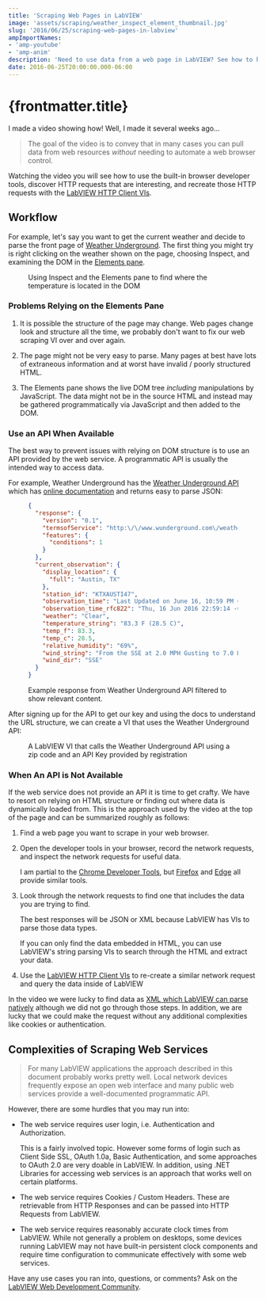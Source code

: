 ```yaml
---
title: 'Scraping Web Pages in LabVIEW'
image: 'assets/scraping/weather_inspect_element_thumbnail.jpg'
slug: '2016/06/25/scraping-web-pages-in-labview'
ampImportNames:
- 'amp-youtube'
- 'amp-anim'
description: 'Need to use data from a web page in LabVIEW? See how to hunt for data in a web page or use reliable APIs from web services.'
date: 2016-06-25T20:00:00.000-06:00
---
```


# {frontmatter.title}

I made a video showing how! Well, I made it <HoverHint hint="Some might even call it months...">several weeks ago...</HoverHint>

<LiteYoutube videoid="T-j1cvgNJ1I" description="Example of Scraping Web Pages in LabVIEW"></LiteYoutube>

> The goal of the video is to convey that in many cases you can pull data from web resources *without* needing to automate a web browser control.

Watching the video you will see how to use the built-in browser developer tools, discover HTTP requests that are interesting, and recreate those HTTP requests with the [LabVIEW HTTP Client VIs][http_vi_docs_url].

## Workflow

For example, let's say you want to get the current weather and decide to parse the front page of [Weather Underground][weather_underground_homepage_url]. The first thing you might try is right clicking on the weather shown on the page, choosing Inspect, and examining the DOM in the [Elements pane][chrome_dev_tools_elements_pane_url].

<figure>

<amp-anim width="640" height="509" layout="responsive" src="/assets/scraping/weather_inspect_element.gif"></amp-anim>

<figcaption>
Using Inspect and the Elements pane to find where the temperature is located in the DOM
</figcaption>
</figure>

### Problems Relying on the Elements Pane

1. It is possible the structure of the page may change. Web pages change look and structure all the time, we probably don't want to fix our web scraping VI over and over again.

2. The page might not be very easy to parse. Many pages at best have lots of extraneous information and at worst have invalid / poorly structured HTML.

3. The Elements pane shows the live DOM tree *including* manipulations by JavaScript. The data might not be in the source HTML and instead may be gathered programmatically via JavaScript and then added to the DOM.

### Use an API When Available

The best way to prevent issues with relying on DOM structure is to use an API provided by the web service. A programmatic API is usually the intended way to access data.

For example, Weather Underground has the [Weather Underground API][weather_underground_api_url] which has [online documentation][weather_underground_api_docs_url] and returns easy to parse JSON:

<figure>

```json
{
  "response": {
    "version": "0.1",
    "termsofService": "http:\/\/www.wunderground.com\/weather\/api\/d\/terms.html",
    "features": {
      "conditions": 1
    }
  },
  "current_observation": {
    "display_location": {
      "full": "Austin, TX"
    },
    "station_id": "KTXAUSTI47",
    "observation_time": "Last Updated on June 16, 10:59 PM CDT",
    "observation_time_rfc822": "Thu, 16 Jun 2016 22:59:14 -0500",
    "weather": "Clear",
    "temperature_string": "83.3 F (28.5 C)",
    "temp_f": 83.3,
    "temp_c": 28.5,
    "relative_humidity": "69%",
    "wind_string": "From the SSE at 2.0 MPH Gusting to 7.0 MPH",
    "wind_dir": "SSE"
  }
}
```

<figcaption>
Example response from Weather Underground API filtered to show relevant content.
</figcaption>
</figure>

After signing up for the API to get our key and using the docs to understand the URL structure, we can create a VI that uses the Weather Underground API:

<figure>

<amp-img width="733" height="286" layout="responsive" src="/assets/scraping/weather_underground_api.png"></amp-img>

<figcaption>
A LabVIEW VI that calls the Weather Underground API using a zip code and an API Key provided by registration
</figcaption>
</figure>

### When An API is Not Available

If the web service does not provide an API it is time to get crafty. We have to resort on relying on HTML structure or finding out where data is dynamically loaded from. This is the approach used by the video at the top of the page and can be summarized roughly as follows:

1. Find a web page you want to scrape in your web browser.

2. Open the developer tools in your browser, record the network requests, and inspect the network requests for useful data.

    I am partial to the [Chrome Developer Tools][chrome_dev_tools_url], but [Firefox][firefox_dev_tools_url] and [Edge][edge_dev_tools_url] all provide similar tools.

3. Look through the network requests to find one that includes the data you are trying to find.

    The best responses will be JSON or XML because LabVIEW has VIs to parse those data types.

    If you can only find the data embedded in HTML, you can use LabVIEW's string parsing VIs to search through the HTML and extract your data.

4. Use the [LabVIEW HTTP Client VIs][http_vi_docs_url] to re-create a similar network request and query the data inside of LabVIEW

In the video we were lucky to find data as [XML which LabVIEW can parse natively][labview_xml_parsing_url] although we did not go through those steps. In addition, we are lucky that we could make the request without any additional complexities like cookies or authentication.

## Complexities of Scraping Web Services

> For many LabVIEW applications the approach described in this document probably works pretty well. Local network devices frequently expose an open web interface and many public web services provide a well-documented programmatic API.

However, there are some hurdles that you may run into:

- The web service requires user login, i.e. <HoverHint hint="Telling the service who you are or who you represent">Authentication</HoverHint> and <HoverHint hint="Figuring out what you can do or requesting something to do">Authorization.</HoverHint>

    This is a fairly involved topic. However some forms of login such as Client Side SSL, OAuth 1.0a, Basic Authentication, and some approaches to OAuth 2.0 are very doable in LabVIEW. In addition, using .NET Libraries for accessing web services is an approach that works well on certain platforms.

- The web service requires Cookies / Custom Headers. These are retrievable from HTTP Responses and can be passed into HTTP Requests from LabVIEW.

- The web service requires reasonably accurate clock times from LabVIEW. While not generally a problem on desktops, some devices running LabVIEW may not have built-in persistent clock components and require time configuration to communicate effectively with some web services.

Have any use cases you ran into, questions, or comments? Ask on the [LabVIEW Web Development Community][community_page_url].

[http_vi_docs_url]: https://zone.ni.com/reference/en-XX/help/371361M-01/lvcomm/http_client/
[community_page_url]: https://decibel.ni.com/content/docs/DOC-47455
[chrome_dev_tools_url]: https://developers.google.com/web/tools/chrome-devtools/profile/network-performance/resource-loading?hl=en#network-panel-overview
[firefox_dev_tools_url]: https://developer.mozilla.org/en-US/docs/Tools/Network_Monitor
[edge_dev_tools_url]: https://developer.microsoft.com/en-us/microsoft-edge/platform/documentation/f12-devtools-guide/network/ "We don't talk about Internet Explorer here, unless we do"
[weather_underground_homepage_url]: https://www.wunderground.com/ "Take a look at the source with developer tools, there is a lot going on"
[weather_underground_api_url]: https://www.wunderground.com/weather/api
[weather_underground_api_docs_url]: https://www.wunderground.com/weather/api/d/docs
[chrome_dev_tools_elements_pane_url]: https://developers.google.com/web/tools/chrome-devtools/iterate/inspect-styles/
[labview_xml_parsing_url]: http://zone.ni.com/reference/en-XX/help/371361M-01/lvconcepts/parsing_xml_files_in_lv/
